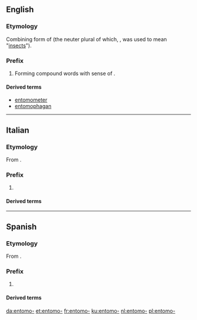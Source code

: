 ==English==

===Etymology===
Combining form of {{der|en|grc|ἔντομος||dissected}} (the neuter plural of which, {{m|grc|ἔντομα}}, was used to mean "[[insects]]").

===Prefix===
{{en-prefix}}

# Forming compound words with sense of {{m|en|insect}}.

====Derived terms====
{{prefixsee|en}}
* [[entomometer]]
* [[entomophagan]]

----

==Italian==

===Etymology===
From {{der|it|grc|ἔντομος||dissected}}.

===Prefix===
{{head|it|prefix}}

# {{l|en|entomo-}}

====Derived terms====
{{prefixsee|it}}

----

==Spanish==

===Etymology===
From {{der|es|grc|ἔντομος||dissected}}.

===Prefix===
{{head|es|prefix}}

# {{l|en|entomo-}}

====Derived terms====
{{prefixsee|es}}

[[da:entomo-]]
[[et:entomo-]]
[[fr:entomo-]]
[[ku:entomo-]]
[[nl:entomo-]]
[[pl:entomo-]]